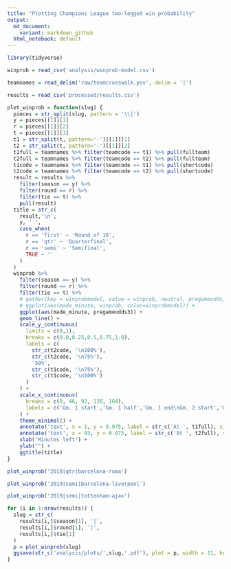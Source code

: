 ```yaml
---
title: "Plotting Champions League two-legged win probability"
output:
  md_document:
    variant: markdown_github
  html_notebook: default
---
```


```r
library(tidyverse)
```

```r
winprob = read_csv('analysis/winprob-model.csv')
```

```r
teamnames = read_delim('raw/teamcrosswalk.psv', delim = '|')
```

```r
results = read_csv('processed/results.csv')
```

```r
plot_winprob = function(slug) {
  pieces = str_split(slug, pattern = '\\|')
  y = pieces[[1]][1]
  r = pieces[[1]][2]
  t = pieces[[1]][3]
  t1 = str_split(t, pattern='-')[[1]][1]
  t2 = str_split(t, pattern='-')[[1]][2]
  t1full = teamnames %>% filter(teamcode == t1) %>% pull(fullteam)
  t2full = teamnames %>% filter(teamcode == t2) %>% pull(fullteam)
  t1code = teamnames %>% filter(teamcode == t1) %>% pull(shortcode)
  t2code = teamnames %>% filter(teamcode == t2) %>% pull(shortcode)
  result = results %>% 
    filter(season == y) %>% 
    filter(round == r) %>% 
    filter(tie == t) %>% 
    pull(result)
  title = str_c(
    result,'\n',
    y, ' ',
    case_when(
      r == 'first' ~ 'Round of 16',
      r == 'qtr' ~ 'Quarterfinal',
      r == 'semi' ~ 'Semifinal',
      TRUE ~ ''
    )
  )
  winprob %>% 
    filter(season == y) %>% 
    filter(round == r) %>% 
    filter(tie == t) %>% 
    # gather(key = winprobmodel, value = winprob, neutral, pregameodds, pregameodds2, pregameodds3) %>% 
    # ggplot(aes(made_minute, winprob, color=winprobmodel)) +
    ggplot(aes(made_minute, pregameodds3)) +
    geom_line() +
    scale_y_continuous(
      limits = c(0,1),
      breaks = c(0.0,0.25,0.5,0.75,1.0),
      labels = c(
        str_c(t2code, '\n100%'),
        str_c(t2code, '\n75%'),
        '50%',
        str_c(t1code, '\n75%'),
        str_c(t1code, '\n100%')
      )
    ) +
    scale_x_continuous(
      breaks = c(0, 46, 92, 138, 184),
      labels = c('Gm. 1 start','Gm. 1 half','Gm. 1 end\nGm. 2 start','Gm. 2 half','End')
    ) +
    theme_minimal() +
    annotate('text', x = 1, y = 0.975, label = str_c('At ', t1full), size = 3, hjust = 0) +
    annotate('text', x = 93, y = 0.975, label = str_c('At ', t2full), size = 3, hjust = 0) +
    xlab("Minutes left") +
    ylab("") +
    ggtitle(title)
}
```

```r
plot_winprob('2018|qtr|barcelona-roma')
```

```r
plot_winprob('2019|semi|barcelona-liverpool')
```


```r
plot_winprob('2019|semi|tottenham-ajax')
```

```r
for (i in 1:nrow(results)) {
  slug = str_c(
    results[i,]$season[1], '|',
    results[i,]$round[1], '|',
    results[i,]$tie[1]
  )
  p = plot_winprob(slug)
  ggsave(str_c('analysis/plots/',slug,'.pdf'), plot = p, width = 11, height = 8.5, units = "in")
}
```


